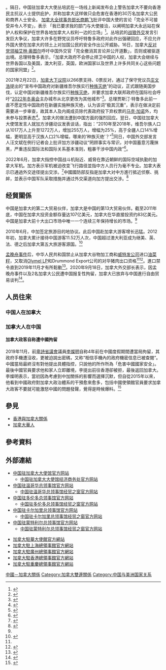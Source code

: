 {{noteTA
| G1 = 地名
| G2 = 人名
}}
{{not|中華民國與加拿大關係}}
{{Redirect|中加关系}}
{{China means|PRC}}
{{Infobox Bilateral relations|中國－加拿大|Canada|People's Republic of China|envoytitle1=[[加拿大駐華大使列表|大使]]|envoy1=[[]]<ref>{{cite_web|title = 驻华大使到任顺序及递交国书日期]]|envoy2=[[丛培武|丛培武]]|map=Canada People's Republic of China Locator.svg|mission1=[[加拿大駐華大使館|加拿大駐華大使館]]|mission2=[[中国驻加拿大大使馆|中国驻加拿大大使馆]]
}}

'''中國－加拿大關係'''（{{lang-en|Canada–China relations}}），指[[中国|中国]]与[[加拿大|加拿大]]之间的国家关系。

== 历史 ==
{{see also|加拿大华人历史}}

=== 早期 ===
[[File:KingChina1909.jpg|缩略图]]
加中两国人民的友谊源远流长。史料记载，加拿大和中国的贸易往来始于1780年，到了18世纪末，[[广州|广州]]的[[丝绸|丝绸]]、[[杭州|杭州]]的[[茶叶|茶叶]]和[[景德镇|景德镇]]的[[瓷器|瓷器]]就远销加拿大，[[不列颠哥伦比亚|不列颠哥伦比亚]]的[[皮毛|皮毛]]和[[木材|木材]]也运销中国<ref name="新华网：加拿大概况">{{Cite web |url=http://news.xinhuanet.com/ziliao/2002-06/19/content_447792_3.htm |title=新华网：加拿大概况 |accessdate=2014-11-10 |archive-date=2013-11-27 |archive-url=https://web.archive.org/web/20131127002447/http://news.xinhuanet.com/ziliao/2002-06/19/content_447792_3.htm |dead-url=no }}</ref>。而来自广东的华工帮助建设了[[加拿大太平洋铁路|加拿大太平洋铁路]]。与非华人劳工相比，这些劳工更易接受帶有歧视性質的工时制度，低工资及危险的工作环境（比如开山爆破），以养活留在故乡的家人。华工愿意接受低工资和恶劣的工作环境，激怒了一些非华人的劳工，非华人劳工认为华工搞乱了劳工市场。[[1885年华人移民法案|1885年华人移民法案]]的通过，授权加拿大政府向移民加拿大的华人收取[[人头税|人头税]]。当时华人是唯一一个被迫缴纳该税的少数族裔。

=== 與中華民國關係 ===
{{main|中華民國與加拿大關係}}[[File:Chinatown-gate.thumb2.jpg|thumb]]唐人街]]
中国民主革命先行者、[[中华民国|中华民国]]国父[[孙中山|孙中山]]曾3次到过加拿大的[[温哥华|温哥华]]<ref name="新华网：加拿大概况" />。1911年1月，孙中山在[[温哥华唐人街|温哥华唐人街]]冒雨演讲<ref>{{Cite web |url=http://www.gzzg.org.cn/gzzg/News.shtml?p5=112468 |title=孙中山先生的华侨情――纪念孙中山先生诞辰140周年 |access-date=2014-11-10 |archive-url=https://web.archive.org/web/20141111015132/http://www.gzzg.org.cn/gzzg/News.shtml?p5=112468 |archive-date=2014-11-11 |dead-url=yes }}</ref>，感慨“人心如此，革命必成功矣”。1923年，[[威廉·莱昂·麦肯齐·金|威廉·莱昂·麦肯齐·金]]的联邦[[加拿大自由党|自由党]]政府，通过[[1923年华人移民法案|1923年华人移民法案]]，完全禁止了华人移民。华人自此成为加拿大唯一被拒的族裔。接下来的25年，越来越多的排华法规得到通过，大部分工作不接受华人，因此很多华人开始了自己的[[餐馆|餐馆]]和[[洗衣店|洗衣店]]生意。在不列颠哥伦比亚省、[[萨斯喀彻温省|萨斯喀彻温省]]和[[安大略省|安大略省]]，华人雇主不允许雇用白人女工，因此大部分华人生意没有外族裔参与。

一些加拿大籍华人在铁路修建好后在加拿大定居。但由于政府严格的限制和沉重的徵费，他们无法将自己的家庭带到加拿大。甚至他们与非华人的接触也有官方和民间的各种限制。这使得一大批[[唐人街|唐人街]]和华人社区在很多城市的不良地区建立起来。

[[大萧条|大萧条]]时，华人的生活比其它加拿大人的生活要困难得多。在[[艾伯塔|艾伯塔]]，加拿大华人领到的救济金金额不到其它加拿大人的一半。由于排华法案禁止了来自中国的新移民，很多华人男性由于没有妻子儿女在身边，被迫独立面对一切困难。1931年的人口普查显示加拿大华人的男女比例为12.4:1。为了抗议排华法案，加拿大华人每年都会在7月1日[[加拿大日|加拿大自治日]]时关闭店铺，抵制这个被他们称为“羞辱日”的节日。

1938年，加拿大人[[白求恩|白求恩]]率领[[医疗队|医疗队]]到中国的抗日戰爭前线，最終在中國境內去世<ref name="新华网：加拿大概况"/>。

=== 與中華人民共和國關係 ===
[[File:Embassy_of_the_People's_Republic_of_China_Ottawa_03.jpg|缩略图]]]]
中国和加拿大自1970年10月13日建交，两国关系取得长足发展<ref>{{Cite web |url=http://news.xinhuanet.com/ziliao/2003-12/06/content_1216971.htm |title=中国政府和加拿大政府关于中、加两国建立外交关系的联合公报（1970年） |accessdate=2014-11-10 |archive-date=2010-09-25 |archive-url=https://web.archive.org/web/20100925230511/http://news.xinhuanet.com/ziliao/2003-12/06/content_1216971.htm |dead-url=no }}</ref>。1973年10月，加拿大总理[[皮埃尔·特鲁多|皮埃尔·特鲁多]]访华，这是自两国建交后加总理首次访华。此后，两国高层交往不断增多。[[中共中央总书记|中共中央总书记]]、[[中国国家主席|中国国家主席]]、[[国务院总理|国务院总理]]、[[全国人大常委会委员长|全国人大常委会委员长]]和[[全国政协主席|全国政协主席]]等中国[[党和国家领导人|党和国家领导人]]先后访加。加总督、总理和参、众两院议长亦多次访华。

在撤销对加拿大华人的限制，并给与加拿大华人平等的公民待遇，加拿大政府十分缓慢。由于加拿大在[[二战|二战]]后签署了[[联合国|联合国]][[世界人權宣言|世界人權宣言]]，加拿大政府必须废除与宣言牴触的排华法案。1947年同年，加拿大华人终于获得在联邦选举中投票的权利。但此后又20年，直到移民甄別过程采用记点法，华人才获得认可，与其他申请人使用同样的标准。

多年来，华人组织一直呼吁加拿大政府公开为过去的人头税道歉并賠偿。2006年联邦大选期间，[[加拿大保守党|保守党]]领袖[[史蒂芬·哈珀|史蒂芬·哈珀]]将“向华人正式道歉”作为竞选承诺之一。2006年7月22日，总理史蒂芬·哈珀在[[加拿大国会|加拿大国会]]举行正式道歉仪式<ref>{{source|url=http://news.bbc.co.uk/chinese/simp/hi/newsid_5100000/newsid_5108600/5108606.stm|title=加拿大总理就向华人征收人头税道歉|author=|pub=BBC|date=2006年6月23日}} {{Wayback|url=http://news.bbc.co.uk/chinese/simp/hi/newsid_5100000/newsid_5108600/5108606.stm |date=20181003021637 }}</ref><ref>{{source|url=http://www.cbc.ca/clips/rm-hi/sorensen-chineseapology060622.rm|title=加拿大廣播公司的英語報道：包括史蒂芬·哈珀總理以廣州話道歉之對白|author=|pub=加拿大廣播公司|date=2006年6月22日}}</ref>。

2016年9月21日渥太华時間下午，中華人民共和國國務院總理[[李克强|李克强]]搭乘[[中华人民共和国专机|专机]]抵达加拿大首都[[渥太华麦克唐纳-卡蒂埃国际机场|渥太华麦克唐纳-卡蒂埃国际机场]]。两国总理將在一个月内实现互访，充分体现了双方对发展中加关系的重视。

2018年12月，加拿大警方应[[美国政府|美国政府]]要求逮捕了[[华为|华为]]公司[[副董事长|副董事长]]兼[[首席财务官|首席财务官]][[孟晚舟|孟晚舟]]。随着孟晚舟遭到逮捕，中加关系也陷入了冰点期<ref>{{cite web|url=https://www.zaobao.com.sg/news/world/story20181211-914824|title=因孟晚舟被捕关系恶化加拿大两访华计划喊停|website=联合早报|date=2018-12-11|accessdate=2018-12-17|archive-date=2018-12-17|archive-url=https://web.archive.org/web/20181217202507/https://www.zaobao.com.sg/news/world/story20181211-914824|dead-url=no}}</ref>。值得注意的是，孟晚舟遭拘禁期间，[[国际危机组织|国际危机组织]]东北亚高级顾问、前加拿大外交官东北亚高级顾问康明凯（Michael Kovrig）、在[[丹东市|丹东市]]开办非盈利组织专营朝鲜旅游业务的迈克尔·斯帕弗（Michael Spavor）在中国被捕，但中方否认这些逮捕与[[孟晚舟事件|孟晚舟事件]]有关。

2019年1月14日，因涉嫌贩毒被捕的35岁加拿大人[[谢伦伯格走私毒品案|罗伯特·劳埃德·谢伦伯格]]，被大连市中级人民法院判处[[中华人民共和国死刑制度|死刑]]，谢伦伯格不服宣判结果，当庭提出上诉。此前，谢伦伯格曾被判处15年[[有期徒刑|有期徒刑]]，他提出上诉后，辽宁省高级人民法院认为一审判决认定被告人为从犯和犯罪未遂并从轻处罚明显不当，经审理，辽宁省高级人民法院裁定将案件发回原审法院重新审判。大连市人民检察院补充起诉了新的犯罪事实，并当庭宣判以走私毒品罪判处被告人谢伦伯格死刑，并处没收个人全部财产。开庭前法院依规通知了加拿大驻华使馆，该馆官员到庭旁听。各界群众、部分中外媒体记者50余人旁听了庭审和宣判。<ref>{{cite web |title=加拿大籍被告人谢伦伯格因犯走私毒品罪被依法判处死刑 |url=https://www.thepaper.cn/newsDetail_forward_2853468 |website=澎湃新闻 |accessdate=2019-01-15 |date=2019-01-14 |archive-date=2019-01-15 |archive-url=https://web.archive.org/web/20190115184258/https://www.thepaper.cn/newsDetail_forward_2853468 |dead-url=no }}</ref>[[英国广播公司|英国广播公司]]认为，中方似乎有意突出案件的国际影响，罕见地邀请外国记者到场旁听，重审只进行了一天，死刑审判结果在庭审不到一小时便公布<ref>{{cite web |title=China sentences Canadian man to death for drug smuggling |url=https://www.bbc.com/news/world-asia-china-46866941 |website=BBC News |accessdate=2019-01-15 |date=2019-01-14 |archive-date=2019-01-14 |archive-url=https://web.archive.org/web/20190114170936/https://www.bbc.com/news/world-asia-china-46866941 |dead-url=no }}</ref>。加拿大总理[[賈斯汀·杜魯多|賈斯汀·杜魯多]]在记者会上表示不满，认为中国已经开始随意使用死刑，呼吁国际社会关注案件<ref>{{cite web |title=Trudeau accuses China of 'arbitrarily' applying death sentence in Canadian case |url=https://www.cbc.ca/news/politics/schellenberg-death-sentence-china-1.4976959 |website=CBC News |accessdate=2019-01-15 |date=2019-01-14 |archive-date=2019-01-14 |archive-url=https://web.archive.org/web/20190114232149/https://www.cbc.ca/news/politics/schellenberg-death-sentence-china-1.4976959 |dead-url=no }}</ref>。

2019年2月，[[多倫多大學|多倫多大學]]士加堡校區內發生學生會會長選舉風波。當選學生會會長的加籍藏人[[齊美拉姆|齊美拉姆]] (Chemi Lhamo) 被中國留學生揭發[[藏獨|藏獨]]背景，並發起罷免聯署，此事引起中國留學生和其他國家及加拿大學生之間的衝突。同時，中國留學生也在[[麥克馬斯特大學|麥克馬斯特大學]]發動抗議[[疆獨|疆獨]]份子入校演講；此兩事引發加拿大啟動引渡孟晚舟到美國的程序。<ref>{{cite web |author1=北美學霸君 |title=多伦多大学藏独分子靠卖惨竞选学生会主席？交了7亿学费的中国留学生联名请愿 |url=https://zazhi.qunba.com/wenzhang/1318430 |website=海外群吧 |accessdate=2019-08-21 |archive-url=https://web.archive.org/web/20190815065547/https://zazhi.qunba.com/wenzhang/1318430 |archive-date=2019-08-15 |dead-url=yes }}</ref>

2019年4月30日，加拿大籍毒贩范威被广东省江门市中级人民法院判处死刑<ref name="dw">{{Cite web |url=https://www.dw.com/zh/%E5%8F%88%E4%B8%80%E5%8A%A0%E6%8B%BF%E5%A4%A7%E7%B1%8D%E6%AF%92%E8%B4%A9%E5%9C%A8%E4%B8%AD%E5%9B%BD%E8%A2%AB%E5%88%A4%E5%A4%84%E6%AD%BB%E5%88%91/a-48543614 |title=又一加拿大籍毒贩在中国被判处死刑 |accessdate=2019-05-01 |archive-date=2019-05-01 |archive-url=https://web.archive.org/web/20190501140404/https://www.dw.com/zh/%E5%8F%88%E4%B8%80%E5%8A%A0%E6%8B%BF%E5%A4%A7%E7%B1%8D%E6%AF%92%E8%B4%A9%E5%9C%A8%E4%B8%AD%E5%9B%BD%E8%A2%AB%E5%88%A4%E5%A4%84%E6%AD%BB%E5%88%91/a-48543614 |dead-url=no }}</ref>。

2019年7月，有一名加拿大公民因涉毒在中國山東[[煙臺|煙臺]]遭到拘留<ref>{{Cite web |url=https://amp.rfi.fr/cn/%E4%B8%AD%E5%9B%BD/20190714-%E4%B8%AD%E5%8A%A0%E5%85%B3%E7%B3%BB%E6%81%B6%E4%B8%8A%E5%8A%A0%E6%81%B6-%E5%8C%97%E4%BA%AC%E5%86%8D%E9%80%AE%E4%B8%80%E5%8A%A0%E4%BA%BA%E6%B6%89%E6%AF%92%E6%88%96%E6%98%AF%E7%94%B1%E5%A4%B4 |title=中加关系恐又恶 北京再逮一加人涉毒或是由头 |accessdate=2019-07-14 |archive-date=2019-07-14 |archive-url=https://web.archive.org/web/20190714161939/https://amp.rfi.fr/cn/%25E4%25B8%25AD%25E5%259B%25BD/20190714-%25E4%25B8%25AD%25E5%258A%25A0%25E5%2585%25B3%25E7%25B3%25BB%25E6%2581%25B6%25E4%25B8%258A%25E5%258A%25A0%25E6%2581%25B6-%25E5%258C%2597%25E4%25BA%25AC%25E5%2586%258D%25E9%2580%25AE%25E4%25B8%2580%25E5%258A%25A0%25E4%25BA%25BA%25E6%25B6%2589%25E6%25AF%2592%25E6%2588%2596%25E6%2598%25AF%25E7%2594%25B1%25E5%25A4%25B4 |dead-url=no }}</ref><ref>[http://world.huanqiu.com/exclusive/2019-07/15144947.html?agt=15422 外交部确认：一加拿大公民在华涉毒被查获，与江苏外籍人员涉毒案无关]</ref>。同時{{en-link|加拿大国家微生物实验室|National Microbiology Laboratory}}聘請的华裔病毒学家邱香果夫妇以及他们的学生以政策違規為由被加方人員带离{{en-link|加拿大国家微生物实验室|National Microbiology Laboratory}}，最終邱香果和其丈夫被實驗室除名<ref>{{Cite web |url=http://www.chinanews.com/hr/2019/07-15/8894875.shtml |title=加华人学者被加国家微生物实验室除名 据称涉“政策违规” |accessdate=2019-07-15 |archive-date=2019-07-15 |archive-url=https://web.archive.org/web/20190715122635/http://www.chinanews.com/hr/2019/07-15/8894875.shtml |dead-url=no }}</ref>。

2019年10月，麥克馬斯特大學學生會撤銷中國學生聯誼會的社團註冊。
[[File:2020年5月12日_中国政府捐赠的抗疫医疗物资运抵加拿大.webm|右]]
2020年5月11日，中国政府捐赠给加拿大的一批医疗物资运抵加拿大[[安大略省|安大略省]][[约翰·卡尔·芒罗哈密尔顿国际机场|约翰·卡尔·芒罗哈密尔顿国际机场]]。该批物资包括医用[[防护服|防护服]]、[[护目镜|护目镜]]、[[N95口罩|N95口罩]]、[[外科口罩|外科口罩]]、无菌外科[[手套|手套]]、面罩和隔离衣等。中国政府向加方捐赠了总计32吨的医疗物资。除此次到货的物资外，其余的测试盒等将在近期发货。另外，包括[[广东|广东]]、[[江苏|江苏]]、[[贵州|贵州]]、[[云南|云南]]、[[海南|海南]]、[[北京|北京]]和[[上海|上海]]等中国多个地方政府近期也已向加拿大[[不列颠哥伦比亚省|不列颠哥伦比亚省]]、[[魁北克省|魁北克省]]、[[新斯科舍省|新斯科舍省]]、[[安大略省|安大略省]]以及多个城市捐赠大批医用物资。[[中国银行|中国银行]]、[[阿里巴巴集团|阿里巴巴集团]]、[[携程旅行网|携程]]等中国企业也向加方捐赠了各种医疗物资。<ref>{{Cite web|title=中国政府捐赠的抗疫医疗物资运抵加拿大|url=https://n.eastday.com/pnews/1589318123011763|accessdate=2021-02-11|author=余瑞冬|date=2020-05-13|format=|work=n.eastday.com|publisher=[[中国新闻网|中国新闻网]]（via [[东方网|东方网]]）|language=}}</ref>

2020年10月13日，加拿大总理特鲁多批评中国的「胁迫式外交」、在香港实施的镇压措施，以及拘留维吾尔穆斯林等行径，对中国自身、对世界其他国家而言都是适得其反<ref>{{Cite web|title=中加建交50年 特鲁多批中国「胁迫式外交」|url=https://www.rfi.fr/cn/中国/20201014-中加建交50年-特鲁多批中国-胁迫式外交|accessdate=2020-10-14|date=2020-10-14|work=RFI - 法国国际广播电台|language=zh-Hans|archive-date=2020-11-30|archive-url=https://web.archive.org/web/20201130234703/https://www.rfi.fr/cn/%E4%B8%AD%E5%9B%BD/20201014-%E4%B8%AD%E5%8A%A0%E5%BB%BA%E4%BA%A450%E5%B9%B4-%E7%89%B9%E9%B2%81%E5%A4%9A%E6%89%B9%E4%B8%AD%E5%9B%BD-%E8%83%81%E8%BF%AB%E5%BC%8F%E5%A4%96%E4%BA%A4|dead-url=no}}</ref>。中国外交部发言人赵立坚则指加拿大“混淆事实”，对再次发表有关错误言论表示强烈不满，称已向加拿大提出严正交涉<ref>{{Cite web|title=中国：加拿大拘孟晚舟致关系生变 {{!}} 国际|url=https://www.orientaldaily.com.my/news/international/2020/10/14/369234|accessdate=2020-10-15|work=東方網 馬來西亞東方日報|language=zh-Hans|archive-date=2020-11-05|archive-url=https://web.archive.org/web/20201105081427/https://www.orientaldaily.com.my/news/international/2020/10/14/369234|dead-url=no}}</ref>。隔日，中国驻加拿大大使丛培武在一场线上新闻发布会上警告加拿大不要向香港民主抗议人士提供庇护，并称加拿大这样做只会危害在香港的30万名加拿大公民和商界人士安全。 [[加拿大全球事务部|加拿大全球事务部长]][[商鵬飛|商鹏飞]]批评中国大使的言论「完全不可接受并令人不安」，表示 「我已要求我的部门与大使接洽，以阐明加拿大永远站在保护人权和保护在世界各地加拿大人权利一边的立场」<ref>{{Cite web|title=中国驻加大使警告加拿大不要接纳香港民主抗议人士|url=https://www.rfi.fr/cn/中国/20201016-中国驻加大使警告加拿大不要接纳香港民主抗议人士|accessdate=2020-10-16|date=2020-10-16|work=RFI - 法国国际广播电台|language=zh-Hans}}</ref>。丛培武的[[戰狼外交|战狼外交]]发言引发巨大争议，加拿大许多在野党议员呼吁特鲁多政府对此作出强硬回应，不应允许外国大使在加拿大的领土上对加国公民的安全作出公开威胁。16日，加拿大[[加拿大官方反对党领袖|反对党领袖]][[艾林·奥图尔|艾林·奥图尔]]呼吁中国外交官「完全撤消其言论并公开道歉」，否则或被驱逐出境。总理特鲁多表示，「加拿大政府不会停止捍卫中国的人权，加拿大会继续与世界各国以及美国，澳大利亚，英国，欧洲国家以及世界上许多共同关心这些问题的国家同盟」<ref>{{Cite news|title=Trudeau: Canada won't stop calling for human rights in China|url=https://mainichi.jp/english/articles/20201017/p2g/00m/0in/057000c|newspaper=Mainichi Daily News|date=2020-10-17|accessdate=2020-10-17|language=en}}</ref>。

2021年2月22日，[[加拿大下议院|加拿大下议院]]以266票支持、0票反对，通过了保守党议员[[庄文浩|庄文浩]]提出的“宣布中国政府对新疆维吾尔族实行[[种族灭绝|种族灭绝]]”的动议，正式跟随美国步伐，认定中国对新疆维吾尔族实行[[维吾尔族种族灭绝|种族灭绝]]，并要求加拿大联邦政府在国际社会呼吁“[[2022年冬奥会|2022年冬奥会]]主办城市从北京更改为其他城市”<ref>{{cite web |title=加拿大议会认定中国对维吾尔人种族灭绝，呼吁冬奥会地点移出北京 |url=https://www.voachinese.com/a/Canada-chian-xinjiang-20210222/5789045.html |website=美国之音 |accessdate=2021-02-23 |date=2021-02-22}}</ref>。总理贾斯汀·特鲁多此前一直不愿定性中国政府在新疆实施种族灭绝，认为该词“极其沉重”，表示在做决定前需要进一步审查，故其本人及内阁成员除代表政府投下弃权票的[[马克·加诺|马克·加诺]]外，均未参与投票表态<ref>{{cite web |title=加拿大议会称中国对维吾尔人实施“种族灭绝” |url=https://www.bbc.com/zhongwen/simp/world-56165382 |website=BBC |accessdate=2021-02-23 |date=2021-02-23}}</ref>。加拿大的做法遭到中国方面的强烈回应。翌日，中国驻加拿大大使馆发言人就加方涉疆动议发表谈话，指出：“2010年至2018年，维吾尔族人口从1017万人上升至1272万人，增加255万人，增幅为25%，高于全疆人口14%增幅，更明显高于汉族人口2%增幅，哪来的‘种族灭绝’？”<ref>{{cite news |editor1=李晓航 |editor2=周璇 |title=加拿大众议院通过涉疆动议，中使馆批驳：涉疆反华闹剧可以休矣! |url=http://news.haiwainet.cn/n/2021/0223/c3541083-31988216.html |accessdate=2021-02-23 |work=海外网 |date=2021-02-23}}</ref>同日，中国外交部发言人汪文斌在例行记者会上批评加方涉疆动议“罔顾事实与常识，对中国蓄意污蔑抹黑，严重违反国际法和国际关系基本准则，粗暴干涉中国内政”<ref>{{cite news |author1=郑明达 |author2=潘洁 |editor=成岚 |title=外交部：强烈谴责、坚决反对加拿大众议院通过涉疆动议 |url=http://www.xinhuanet.com/world/2021-02/23/c_1127130498.htm |accessdate=2021-02-23 |agency=新华社 |date=2021-02-23}}</ref>。

2022年6月，加拿大指控中国战斗机贴近、威脅在靠近朝鲜的国际空域执勤的加拿大军机。加方表示军机被迫改变飞行路径並指中方人员行为毫不专业。加拿大表示已通過外交途径提出交涉。<ref>{{cite news |title=加拿大控诉中国空军“贴近挑衅”其亚洲执勤军机 |url=https://www.bbc.com/zhongwen/simp/chinese-news-61679604}}</ref>中國國防部反指是加拿大对中方進行抵近侦察、挑衅，並表示中国军队采取措施并通过外交渠道向加方提出交涉。<ref>{{cite news |title=国防部就加拿大炒作中加军机相遇事件答记者问 |url=http://news.enorth.com.cn/system/2022/06/06/052747371.shtml}}</ref>

== 经貿關係==
中国是加拿大的第二大贸易伙伴，加拿大是中国的第13大贸易伙伴。截至2011年底，中国在加拿大投资金额存量达107亿美元，加拿大在华直接投资约83亿美元。中国是加拿大前十大出口市场中唯一一个连续三年保持增长的市场。<ref name="新华网：加拿大概况"/>

2010年6月，中加签定旅游目的地协议。此后中国赴加拿大游客增长迅猛。2012年初，加拿大累计接待中国游客11.52万人次，中国超过澳大利亚成为继美、英、法、德之后加拿大第五大旅游客源国。<ref>{{Cite web |url=http://news.xinhuanet.com/fortune/2012-07/19/c_112477658.htm |title=中国成加拿大第五大旅游客源国 |accessdate=2014-11-10 |archive-date=2014-11-12 |archive-url=https://web.archive.org/web/20141112225543/http://news.xinhuanet.com/fortune/2012-07/19/c_112477658.htm |dead-url=no }}</ref>

[[孟晚舟事件|孟晚舟事件]]后，中华人民共和国禁止从加拿大谷物加工商{{en-link|李察逊国际公司|Richardson International}}和[[威特发公司|威特发公司]]进口[[油菜籽|油菜籽]]，又取消[[Olymel|Olymel LP]]和Drummond Export公司的对华猪肉出口资格<ref name="dw"/><ref>{{Cite web |url=https://www.voachinese.com/a/Reuters-Reports-China-Blocked-Two-Canadian-Pork-Exporters-20190502/4900490.html |title=中国暂停两家加拿大猪肉公司的对华出口许可 |accessdate=2019-05-02 |archive-date=2019-05-02 |archive-url=https://web.archive.org/web/20190502141019/https://www.voachinese.com/a/Reuters-Reports-China-Blocked-Two-Canadian-Pork-Exporters-20190502/4900490.html |dead-url=no }}</ref>。進口禁令直到2019年11月才有所鬆動<ref>{{Cite web |url=http://www.rfi.fr/cn/%E4%B8%AD%E5%9B%BD/20191105-%E7%89%B9%E9%B2%81%E5%A4%9A%E5%AE%A3%E5%B8%83%E4%B8%AD%E5%9B%BD%E5%B0%86%E6%81%A2%E5%A4%8D%E8%BF%9B%E5%8F%A3%E5%8A%A0%E6%8B%BF%E5%A4%A7%E7%8C%AA%E8%82%89%E7%89%9B%E8%82%89 |title=特鲁多宣布中国将恢复进口加拿大猪肉牛肉 |accessdate=2019-11-06 |archive-date=2019-11-06 |archive-url=https://web.archive.org/web/20191106163356/http://www.rfi.fr/cn/%E4%B8%AD%E5%9B%BD/20191105-%E7%89%B9%E9%B2%81%E5%A4%9A%E5%AE%A3%E5%B8%83%E4%B8%AD%E5%9B%BD%E5%B0%86%E6%81%A2%E5%A4%8D%E8%BF%9B%E5%8F%A3%E5%8A%A0%E6%8B%BF%E5%A4%A7%E7%8C%AA%E8%82%89%E7%89%9B%E8%82%89 |dead-url=no }}</ref>。2020年9月18日，加拿大外交部长表示，因孟晚舟事件以及2名加拿大公民遭中国报复性拘留，加拿大已放弃与中国進行自由贸易谈判<ref>{{cite news |title=外交关系紧张 加拿大停止与中国自由贸易谈判 |url=https://www.rfi.fr/cn/contenu/20200919-%E5%A4%96%E4%BA%A4%E5%85%B3%E7%B3%BB%E7%B4%A7%E5%BC%A0-%E5%8A%A0%E6%8B%BF%E5%A4%A7%E5%81%9C%E6%AD%A2%E4%B8%8E%E4%B8%AD%E5%9B%BD%E8%87%AA%E7%94%B1%E8%B4%B8%E6%98%93%E8%B0%88%E5%88%A4 |accessdate=2020-09-19 |archive-date=2020-09-19 |archive-url=https://web.archive.org/web/20200919060419/https://www.rfi.fr/cn/contenu/20200919-%E5%A4%96%E4%BA%A4%E5%85%B3%E7%B3%BB%E7%B4%A7%E5%BC%A0-%E5%8A%A0%E6%8B%BF%E5%A4%A7%E5%81%9C%E6%AD%A2%E4%B8%8E%E4%B8%AD%E5%9B%BD%E8%87%AA%E7%94%B1%E8%B4%B8%E6%98%93%E8%B0%88%E5%88%A4 |dead-url=no }}</ref>。

==人员往来==
===中国人在加拿大===
{{see also|加拿大華人}}
{{cn|不少出生于中国内地的人士由于各种原因而定居于[[加拿大|加拿大]]，并加入了[[加拿大国籍|加拿大国籍]]，例如[[窦骁|窦骁]]和[[亦舒|亦舒]]。}}

{{cn|加拿大媒体日前报道美国有关当局以“网络窃密”为由起诉两名中方人员，并指责中国对加进行过网络攻击，称中方行为违反了中国对加方做出的停止国家支持的网络攻击用于窃取加私营部门商业秘密和专利技术的有关承诺。}}

=== 加拿大人在中国 ===
{{cn|一些出生在加拿大的人士也在中国生活，例如演员[[大山_(演員)|大山]]，以及在中国大陆与台湾地区活动的艺人[[夏克立|夏克立]]。}}

==== 加拿大政客自称遭中國拘留 ====
2019年11月，前[[卑詩省議會|卑詩省議會]]議員[[李燦明|李燦明]]自称4年前在中國度假期間遭當局拘留，其政府手機遭沒收，更被迫說出密碼，又称“相信手機內的政府機密信息已被查閱”。中國當局最終沒有對他提出具體指控，只說他的所作所為「危害中國國家安全」。最後中國官員要求他和家人立即離境，李提出前往香港卻被拒，最後返回加拿大。李燦明表示，當初因為考慮到中加關係的影響而選擇沉默，但自從2015年以來，他看到中國政府對加拿大政治體系的干預愈來愈多，包括中國使領館官員要求加拿大政客不要就可能激怒中國的問題發聲，覺得是時候爆料。<ref>{{Cite web|title=加拿大前華裔議員自揭曾遭中國拘留 被迫泄政府機密 (18:24) - 20191130 - 國際|url=https://news.mingpao.com/ins/%e5%9c%8b%e9%9a%9b/article/20191130/s00005/1575107860377/%e5%8a%a0%e6%8b%bf%e5%a4%a7%e5%89%8d%e8%8f%af%e8%a3%94%e8%ad%b0%e5%93%a1%e8%87%aa%e6%8f%ad%e6%9b%be%e9%81%ad%e4%b8%ad%e5%9c%8b%e6%8b%98%e7%95%99-%e8%a2%ab%e8%bf%ab%e6%b3%84%e6%94%bf%e5%ba%9c%e6%a9%9f%e5%af%86|accessdate=2019-12-01|work=明報新聞網 - 即時新聞 instant news|language=zh-hant|dead-url=no|archive-date=2019-12-01|archive-url=https://web.archive.org/web/20191201173754/https://news.mingpao.com/ins/%e5%9c%8b%e9%9a%9b/article/20191130/s00005/1575107860377/%e5%8a%a0%e6%8b%bf%e5%a4%a7%e5%89%8d%e8%8f%af%e8%a3%94%e8%ad%b0%e5%93%a1%e8%87%aa%e6%8f%ad%e6%9b%be%e9%81%ad%e4%b8%ad%e5%9c%8b%e6%8b%98%e7%95%99-%e8%a2%ab%e8%bf%ab%e6%b3%84%e6%94%bf%e5%ba%9c%e6%a9%9f%e5%af%86}}</ref>

== 參見 ==
{{Portal box|國際關係|中國|中華人民共和國|加拿大}}
* [[香港與加拿大關係|香港與加拿大關係]]
* [[加拿大華人|加拿大華人]]

== 參考資料 ==
{{reflist}}

== 外部連結 ==
{{col-begin}}
{{col-break}}
* [http://ca.china-embassy.gov.cn/chn/ 中国驻加拿大大使馆官方网站]{{zh-hans icon}}{{en icon}}
** [http://ca.mofcom.gov.cn/ 中国驻加拿大大使馆经济商务处官方网站]{{zh-hans icon}}
* [http://vancouver.china-consulate.gov.cn/chn/ 中国驻温哥华总领事馆官方网站]{{zh-hans icon}}{{en icon}}
** [http://vancouver.mofcom.gov.cn/ 中国驻温哥华总领事馆经贸之窗官方网站]{{zh-hans icon}}
* [http://toronto.china-consulate.gov.cn/chn/ 中国驻多伦多总领事馆官方网站]{{zh-hans icon}}{{en icon}}
** [http://toronto.mofcom.gov.cn/ 中国驻多伦多总领事馆经贸之窗官方网站]{{zh-hans icon}}
* [http://calgary.china-consulate.gov.cn/chn/ 中国驻卡尔加里总领事馆官方网站]{{zh-hans icon}}{{en icon}}
** [http://calgary.mofcom.gov.cn/ 中国驻卡尔加里总领事馆经贸之窗官方网站]{{zh-hans icon}}
* [http://montreal.china-consulate.gov.cn/chn/ 中国驻蒙特利尔总领事馆官方网站]{{zh-hans icon}}{{fr icon}}
** [http://montreal.mofcom.gov.cn/ 中国驻蒙特利尔总领事馆经贸之窗官方网站]{{zh-hans icon}}
{{col-break}}
* [http://www.canadainternational.gc.ca/china-chine/offices-bureaux/index.aspx?lang=zh-cn 加拿大駐華大使館官方網站]{{Wayback|url=http://www.canadainternational.gc.ca/china-chine/offices-bureaux/index.aspx?lang=zh-cn |date=20150518001206 }}{{zh-hans icon}}{{en icon}}{{fr icon}}
* [http://www.canadainternational.gc.ca/china-chine/offices-bureaux/shanghai/index.aspx?lang=zh-cn#1 加拿大駐上海總領事館官方網站]{{Wayback|url=http://www.canadainternational.gc.ca/china-chine/offices-bureaux/shanghai/index.aspx?lang=zh-cn#1 |date=20150518102224 }}{{zh-hans icon}}{{en icon}}{{fr icon}}
* [http://www.canadainternational.gc.ca/china-chine/offices-bureaux/guangzhou/index.aspx?lang=zh-cn#1 加拿大駐廣州總領事館官方網站]{{Wayback|url=http://www.canadainternational.gc.ca/china-chine/offices-bureaux/guangzhou/index.aspx?lang=zh-cn#1 |date=20150518102227 }}{{zh-hans icon}}{{en icon}}{{fr icon}}
* [http://www.canadainternational.gc.ca/hong_kong/index.aspx?lang=eng 加拿大駐香港總領事館官方網站]{{Wayback|url=http://www.canadainternational.gc.ca/hong_kong/index.aspx?lang=eng |date=20150430213448 }}{{en icon}}{{fr icon}}
* [http://www.canadainternational.gc.ca/china-chine/offices-bureaux/chongqing/index.aspx?lang=zh-cn#1 加拿大駐重慶總領事館官方網站]{{Wayback|url=http://www.canadainternational.gc.ca/china-chine/offices-bureaux/chongqing/index.aspx?lang=zh-cn#1 |date=20150518102222 }}{{zh-hans icon}}{{en icon}}{{fr icon}}
{{col-end}}

{{中華人民共和國外交}}
{{加拿大外交}}

[[Category:中國－加拿大關係|]]
[[Category:加拿大雙邊關係|Category:加拿大雙邊關係]]
[[Category:中国与美洲国家关系|Category:中国与美洲国家关系]]
